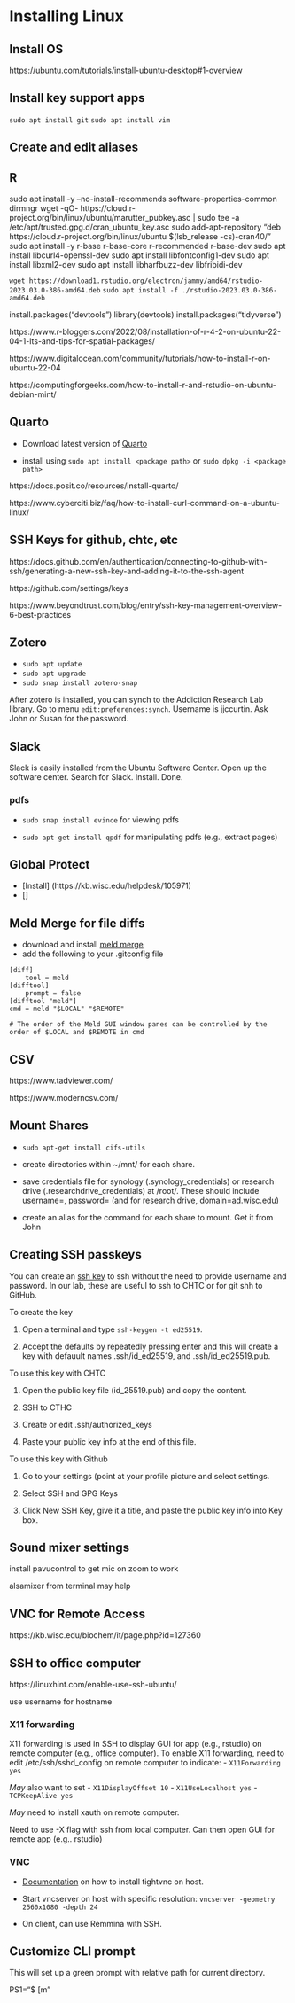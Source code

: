 # Installing Linux

## Install OS
https://ubuntu.com/tutorials/install-ubuntu-desktop#1-overview

## Install key support apps

`sudo apt install git`
`sudo apt install vim`

## Create and edit aliases




## R

sudo apt install -y --no-install-recommends software-properties-common dirmngr
wget -qO- https://cloud.r-project.org/bin/linux/ubuntu/marutter_pubkey.asc | sudo tee -a /etc/apt/trusted.gpg.d/cran_ubuntu_key.asc
sudo add-apt-repository "deb https://cloud.r-project.org/bin/linux/ubuntu $(lsb_release -cs)-cran40/"
sudo apt install -y r-base r-base-core r-recommended r-base-dev
sudo apt install libcurl4-openssl-dev
sudo apt install libfontconfig1-dev
sudo apt install libxml2-dev
sudo apt install libharfbuzz-dev libfribidi-dev


`wget https://download1.rstudio.org/electron/jammy/amd64/rstudio-2023.03.0-386-amd64.deb`
`sudo apt install -f ./rstudio-2023.03.0-386-amd64.deb`

install.packages("devtools")
library(devtools)
install.packages("tidyverse")



https://www.r-bloggers.com/2022/08/installation-of-r-4-2-on-ubuntu-22-04-1-lts-and-tips-for-spatial-packages/

https://www.digitalocean.com/community/tutorials/how-to-install-r-on-ubuntu-22-04

https://computingforgeeks.com/how-to-install-r-and-rstudio-on-ubuntu-debian-mint/


## Quarto

- Download latest version of [Quarto](https://quarto.org/docs/get-started/)

- install using `sudo apt install <package path>` or `sudo dpkg -i <package path>`

https://docs.posit.co/resources/install-quarto/

https://www.cyberciti.biz/faq/how-to-install-curl-command-on-a-ubuntu-linux/

## SSH Keys for github, chtc, etc
https://docs.github.com/en/authentication/connecting-to-github-with-ssh/generating-a-new-ssh-key-and-adding-it-to-the-ssh-agent

https://github.com/settings/keys

https://www.beyondtrust.com/blog/entry/ssh-key-management-overview-6-best-practices

## Zotero

- `sudo apt update`
- `sudo apt upgrade`
- `sudo snap install zotero-snap`

After zotero is installed, you can synch to the Addiction Research Lab library.   Go to menu `edit:preferences:synch`.  Username is jjccurtin.  Ask John or Susan for the password.

## Slack

Slack is easily installed from the Ubuntu Software Center.  Open up the software center.  Search for Slack.  Install.  Done.

### pdfs

- `sudo snap install evince` for viewing pdfs

- `sudo apt-get install qpdf` for manipulating pdfs (e.g., extract pages)

## Global Protect

- [Install] (https://kb.wisc.edu/helpdesk/105971)
- []

## Meld Merge for file diffs

- download and install [meld merge](https://meldmerge.org/)
- add the following to your .gitconfig file

```
[diff]
    tool = meld
[difftool]
    prompt = false
[difftool "meld"]
cmd = meld "$LOCAL" "$REMOTE"

# The order of the Meld GUI window panes can be controlled by the order of $LOCAL and $REMOTE in cmd
```

## CSV

https://www.tadviewer.com/

https://www.moderncsv.com/

## Mount Shares

- `sudo apt-get install cifs-utils`

- create directories within ~/mnt/ for each share.   

- save credentials file for synology (.synology_credentials) or research drive (.researchdrive_credentials) at /root/.  These should include username=, password= (and for research drive, domain=ad.wisc.edu)

- create an alias for the command for each share to  mount.  Get it from John



## Creating SSH passkeys

You can create an [ssh key](https://www.linode.com/docs/guides/use-public-key-authentication-with-ssh/) to ssh without the need to provide username and password.  In our lab, these are useful to ssh to CHTC or for git shh to GitHub.

To create the key

1. Open a terminal and type `ssh-keygen -t ed25519`.  

2. Accept the defaults by repeatedly pressing enter and this will create a key with defauult names .ssh/id_ed25519, and .ssh/id_ed25519.pub. 

To use this key with CHTC

1. Open the public key file (id_25519.pub) and copy the content.

2. SSH to CTHC

3. Create or edit .ssh/authorized_keys

4.  Paste your public key info at the end of this file.

To use this key with Github

1. Go to your settings (point at your profile picture and select settings.

2. Select SSH and GPG Keys

3. Click New SSH Key, give it a title, and paste the public key info into Key box.

## Sound mixer settings

install pavucontrol to get mic on zoom to work

alsamixer from terminal may help 

## VNC for Remote Access

https://kb.wisc.edu/biochem/it/page.php?id=127360



## SSH to office computer
https://linuxhint.com/enable-use-ssh-ubuntu/

use username for hostname

### X11 forwarding
X11 forwarding is used in SSH to display GUI for app (e.g., rstudio) on remote computer (e.g., office computer). To enable X11 forwarding, need to edit /etc/ssh/sshd_config on remote computer to indicate:
- `X11Forwarding yes`

*May* also want to set
- `X11DisplayOffset 10`
- `X11UseLocalhost yes`
- `TCPKeepAlive yes`

*May* need to install xauth on remote computer.

Need to use -X flag with ssh from local computer.  Can then open GUI for remote app (e.g.. rstudio)

### VNC

- [Documentation](https://kb.wisc.edu/biochem/it/page.php?id=127360) on how to install tightvnc on host.

- Start vncserver on host with specific resolution: `vncserver -geometry 2560x1080 -depth 24` 

- On client, can use Remmina with SSH.   



## Customize CLI prompt

This will set up a green prompt with relative path for current directory.

PS1="\e[0;32;1m[\w]\$ \e[m"

